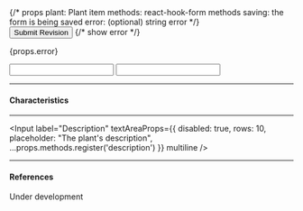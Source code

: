 
<div className="flex flex-1 flex-col md:space-y-4 space-y-2">
  {/* props
      plant: Plant item
      methods: react-hook-form methods 
      saving: the form is being saved
      error: (optional) string error
  */}
  <div className="pb-6">
    <Button
      color="secondary"
      buttonProps={{ type: 'submit' }}
      loading={props.saving}
    >
      Submit Revision
    </Button>
    {/* show error  */}
    <SlideVertical show={Boolean(props.error)}>
      <p className="mt-2 -mb-2 text-sm text-red-600">{props.error}</p>
    </SlideVertical>
  </div>
  <Input
    label="Common name"
    inputProps={{
      disabled: true,
      placeholder: "The plant's common name",
      ...props.methods.register('common_name', {
        required: 'Please enter a common name'
      })
    }}
  />
  <Input
    label="Botanical name"
    inputProps={{
      disabled: true,
      placeholder: "The plant's scientific name",
      ...props.methods.register('botanical_name', {
        required: "Please enter this plant's botnanical name"
      })
    }}
  />
</div>

---

#### Characteristics

<WikiCharacteristicsTable plant={props.plant} edit />

---

<Input
  label="Description"
  textAreaProps={{
    disabled: true,
    rows: 10,
    placeholder: "The plant's description",
    ...props.methods.register('description')
  }}
  multiline
/>

---

#### References

Under development
